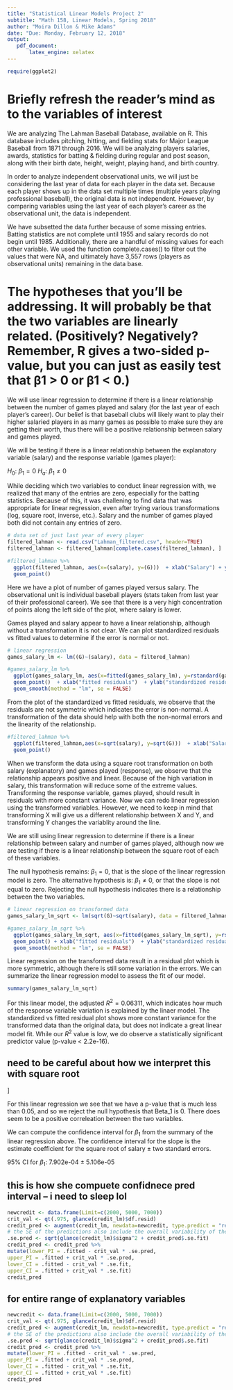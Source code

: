 ```yaml
---
title: "Statistical Linear Models Project 2"
subtitle: "Math 158, Linear Models, Spring 2018"
author: "Moira Dillon & Mike Adams"
date: "Due: Monday, February 12, 2018"
output:
   pdf_document:
       latex_engine: xelatex
---
```


```r
require(ggplot2)
```
\section*{Introduction}

# Briefly refresh the reader’s mind as to the variables of interest

We are analyzing The Lahman Baseball Database, available on R. This database includes pitching, hitting, and fielding stats for Major League Baseball from 1871 through 2016. We will be analyzing players salaries, awards, statistics for batting & fielding during regular and post season, along with their birth date, height, weight, playing hand, and birth country.

In order to analyze independent observational units, we will just be considering the last year of data for each player in the data set. Because each player shows up in the data set multiple times (multiple years playing professional baseball), the original data is not independent. However, by comparing variables using the last year of each player's career as the observational unit, the data is independent. 

We have subsetted the data further because of some missing entries. Batting statistics are not complete until 1955 and salary records do not begin until 1985. Additionally, there are a handful of missing values for each other variable. We used the function complete.cases() to filter out the values that were NA, and ultimately have 3,557 rows (players as observational units) remaining in the data base.


\section*{Introduction}

# The hypotheses that you’ll be addressing. It will probably be that the two variables are linearly related. (Positively? Negatively? Remember, R gives a two-sided p-value, but you can just as easily test that β1 > 0 or β1 < 0.)

We will use linear regression to determine if there is a linear relationship between the number of games played and salary (for the last year of each player's career). Our belief is that baseball clubs will likely want to play their higher salaried players in as many games as possible to make sure they are getting their worth, thus there will be a positive relationship between salary and games played.

We will be testing if there is a linear relationship between the explanatory variable (salary) and the response variable (games player):

  $H_0$: $\beta_1 = 0$
  $H_a$: $\beta_1 \neq 0$

While deciding which two variables to conduct linear regression with, we realized that many of the entries are zero, especially for the batting statistics. Because of this, it was challening to find data that was appropriate for linear regression, even after trying various transformations (log, square root, inverse, etc.). Salary and the number of games played both did not contain any entries of zero. 

```r
# data set of just last year of every player 
filtered_lahman <- read.csv("Lahman_filtered.csv", header=TRUE)
filtered_lahman <- filtered_lahman[complete.cases(filtered_lahman), ]

#filtered_lahman %>%
  ggplot(filtered_lahman, aes(x=(salary), y=(G)))  + xlab("Salary") + ylab("Number of games played") +
  geom_point() 
```

Here we have a plot of number of games played versus salary. The observational unit is individual baseball players (stats taken from last year of their professional career). We see that there is a very high concentration of points along the left side of the plot, where salary is lower. 

Games played and salary appear to have a linear relationship, although without a transformation it is not clear. We can plot standardized residuals vs fitted values to determine if the error is normal or not.

```r

# linear regression 
games_salary_lm <- lm((G)~(salary), data = filtered_lahman)

#games_salary_lm %>%
  ggplot(games_salary_lm, aes(x=fitted(games_salary_lm), y=rstandard(games_salary_lm)))  +
  geom_point()  + xlab("fitted residuals")  + ylab("standardized residuals")
  geom_smooth(method = "lm", se = FALSE)
```


From the plot of the standardized vs fitted residuals, we observe that the residuals are not symmetric which indicates the error is non-normal. A transformation of the data should help with both the non-normal errors and the linearity of the relationship.


```r
#filtered_lahman %>%
  ggplot(filtered_lahman,aes(x=sqrt(salary), y=sqrt(G)))  + xlab("Salary (square root)") + ylab("Number of games played (square root)") +
  geom_point() 
```

When we transform the data using a square root transformation on both salary (explanatory) and games played (response), we observe that the relationship appears positive and linear. \textit{lowkey it almost could be negative also - not sure on this} Because of the high variation in salary, this transformation will reduce some of the extreme values. Transforming the response variable, games played, should result in residuals with more constant variance. Now we can redo linear regression using the transformed variables. However, we need to keep in mind that transforming X will give us a different relationship between X and Y, and transforming Y changes the variablity around the line.

We are still using linear regression to determine if there is a linear relationship between salary and number of games played, although now we are testing if there is a linear relationship between the square root of each of these variables.

The null hypothesis remains: $\beta_1 = 0$, that is the slope of the linear regression model is zero. The alternative hypothesis is: $\beta_1 \neq 0$, or that the slope is not equal to zero. Rejecting the null hypothesis indicates there is a relationship between the two variables.


```r
# linear regression on transformed data
games_salary_lm_sqrt <- lm(sqrt(G)~sqrt(salary), data = filtered_lahman)

#games_salary_lm_sqrt %>%
  ggplot(games_salary_lm_sqrt, aes(x=fitted(games_salary_lm_sqrt), y=rstandard(games_salary_lm_sqrt)))  +
  geom_point() + xlab("fitted residuals")  + ylab("standardized residuals") +
  geom_smooth(method = "lm", se = FALSE)
```

Linear regression on the transformed data result in a residual plot which is more symmetric, although there is still some variation in the errors. We can summarize the linear regression model to assess the fit of our model.  

```r
summary(games_salary_lm_sqrt)
```

For this linear model, the adjusted $R^2 = 0.06311$, which indicates how much of the response variable variation is explained by the linaer model. The standardized vs fitted residual plot shows more constant variance for the transformed data than the original data, but does not indicate a great linear model fit. While our $R^2$ value is low, we do observe a statistically significant predictor value (p-value < 2.2e-16). 

## need to be careful about how we interpret this with square root 
]

For this linear regression we see that we have a p-value that is much less than 0.05, and so we reject the null hypothesis that Beta_1 is 0. There does seem to be a positive correleation between the two variables.


We can compute the confidence interval for $\beta_1$ from the summary of the linear regression above. The confidence interval for the slope is the estimate coefficient for the square root of salary $\pm$ two standard errors. 

95% CI for $\beta_1$: 7.902e-04 $\pm$ 5.106e-05 



## this is how she compuete confidnece pred interval  -- i need to sleep lol 

```r
newcredit <- data.frame(Limit=c(2000, 5000, 7000))
crit_val <- qt(.975, glance(credit_lm)$df.resid)
credit_pred <- augment(credit_lm, newdata=newcredit, type.predict = "response")
# the SE of the predictions also include the overall variability of the model
.se.pred <- sqrt(glance(credit_lm)$sigma^2 + credit_pred$.se.fit)
credit_pred <- credit_pred %>%
mutate(lower_PI = .fitted - crit_val * .se.pred,
upper_PI = .fitted + crit_val * .se.pred,
lower_CI = .fitted - crit_val * .se.fit,
upper_CI = .fitted + crit_val * .se.fit)
credit_pred
```
## for entire range of explanatory variables


```r
newcredit <- data.frame(Limit=c(2000, 5000, 7000))
crit_val <- qt(.975, glance(credit_lm)$df.resid)
credit_pred <- augment(credit_lm, newdata=newcredit, type.predict = "response")
# the SE of the predictions also include the overall variability of the model
.se.pred <- sqrt(glance(credit_lm)$sigma^2 + credit_pred$.se.fit)
credit_pred <- credit_pred %>%
mutate(lower_PI = .fitted - crit_val * .se.pred,
upper_PI = .fitted + crit_val * .se.pred,
lower_CI = .fitted - crit_val * .se.fit,
upper_CI = .fitted + crit_val * .se.fit)
credit_pred
```


